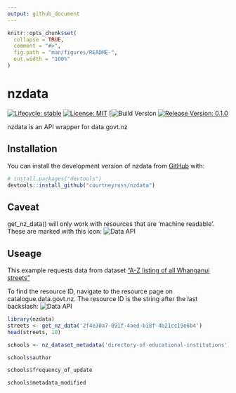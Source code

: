 ```yaml
---
output: github_document
---
```


<!-- README.md is generated from README.Rmd. Please edit that file -->

```r
knitr::opts_chunk$set(
  collapse = TRUE,
  comment = "#>",
  fig.path = "man/figures/README-",
  out.width = "100%"
)
```

# nzdata

<!-- badges: start -->
[![Lifecycle: stable](https://img.shields.io/badge/lifecycle-stable-brightgreen.svg)](https://lifecycle.r-lib.org/articles/stages.html#stable)
[![License: MIT](https://img.shields.io/badge/License-MIT-yellow.svg)](https://opensource.org/licenses/MIT)
[![Build Version](https://img.shields.io/github/v/release/courtneyruss/nzdata)
<!-- badges: end -->
[![Release
Version: 0.1.0](https://img.shields.io/github/v/release/courtneyruss/nzdata)](https://github.com/courtneyruss/nzdata/releases/tag/0.1.0)<!-- badges: end -->

nzdata is an API wrapper for data.govt.nz

## Installation

You can install the development version of nzdata from [GitHub](https://github.com/) with:

``` r
# install.packages("devtools")
devtools::install_github("courtneyruss/nzdata")
```
## Caveat
get_nz_data() will only work with resources that are 'machine readable'. These are marked with this icon: 
![Data API](images/data_api.png)

## Useage

This example requests data from dataset ["A-Z listing of all Whanganui streets"](https://catalogue.data.govt.nz/dataset/whanganui-streets-a-z/resource/2f4e30a7-091f-4aed-b18f-4b21cc19e6b4)

To find the resource ID, navigate to the resource page on catalogue.data.govt.nz. The resource ID is the string after the last backslash:
![Data API](images/path.png)

```r
library(nzdata)
streets <- get_nz_data('2f4e30a7-091f-4aed-b18f-4b21cc19e6b4')
head(streets, 10)

schools <- nz_dataset_metadata('directory-of-educational-institutions')

schools$author

schools$frequency_of_update

schools$metadata_modified

```
